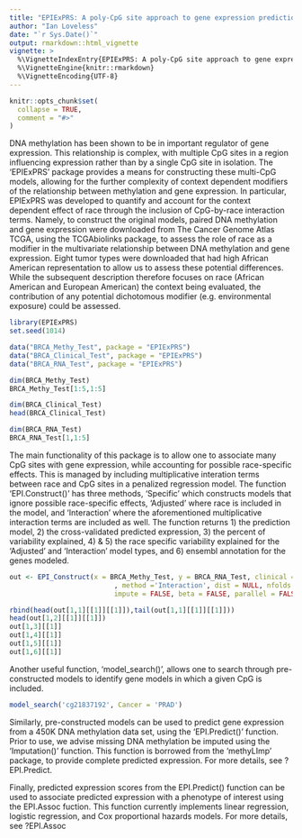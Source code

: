```yaml
---
title: "EPIExPRS: A poly-CpG site approach to gene expression prediction and association"
author: "Ian Loveless"
date: "`r Sys.Date()`"
output: rmarkdown::html_vignette
vignette: >
  %\VignetteIndexEntry{EPIExPRS: A poly-CpG site approach to gene expression prediction and association}
  %\VignetteEngine{knitr::rmarkdown}
  %\VignetteEncoding{UTF-8}
---
```


```r
knitr::opts_chunk$set(
  collapse = TRUE,
  comment = "#>"
)
```

DNA methylation has been shown to be in important regulator of gene expression. 
This relationship is complex, with multiple CpG sites in a 
region influencing expression rather than by a single CpG site in isolation. The 'EPIExPRS' package provides a means
for constructing these multi-CpG models, allowing for the further complexity of context dependent modifiers of the relationship between methylation and gene expression. In particular, EPIExPRS was developed to quantify and account for the context dependent effect of race through the inclusion of CpG-by-race interaction terms. Namely, to construct the original models, paired DNA methylation and gene expression were downloaded from The Cancer Genome Atlas TCGA, using the TCGAbiolinks package, to assess the role of race as a modifier in the multivariate relationship between DNA methylation and gene expression. Eight tumor types were downloaded that had high African American representation to allow us to assess these potential differences. While the subsequent description therefore focuses on race (African American and European American) the context being evaluated, the contribution of any potential dichotomous modifier (e.g. environmental exposure) could be assessed. 



```r
library(EPIExPRS)
set.seed(1014)

data("BRCA_Methy_Test", package = "EPIExPRS")
data("BRCA_Clinical_Test", package = "EPIExPRS")
data("BRCA_RNA_Test", package = "EPIExPRS")

dim(BRCA_Methy_Test)
BRCA_Methy_Test[1:5,1:5]

dim(BRCA_Clinical_Test)
head(BRCA_Clinical_Test)

dim(BRCA_RNA_Test)
BRCA_RNA_Test[1,1:5]
```

The main functionality of this package is to allow one to associate many CpG sites with gene expression, while accounting for possible race-specific effects. This is managed by including multiplicative interation terms between race and CpG sites in a penalized regression model. The function 'EPI.Construct()' 
has three methods, 'Specific' which constructs models that ignore possible race-specific effects, 'Adjusted' where race is included in the model, and 'Interaction' where the aforementioned multiplicative interaction terms are included as well. The function returns 1) the prediction model, 2) the cross-validated predicted expression, 3) the percent of variability explained, 4) & 5) the race specific variability
explained for the 'Adjusted' and 'Interaction' model types, and 6) ensembl annotation for the genes modeled. 

```r
out <- EPI_Construct(x = BRCA_Methy_Test, y = BRCA_RNA_Test, clinical = BRCA_Clinical_Test
                          , method ='Interaction', dist = NULL, nfolds = NULL, 
                          impute = FALSE, beta = FALSE, parallel = FALSE, array = '450K')

rbind(head(out[1,1][[1]][[1]]),tail(out[1,1][[1]][[1]]))
head(out[1,2][[1]][[1]])
out[1,3][[1]]
out[1,4][[1]]
out[1,5][[1]]
out[1,6][[1]]
```

Another useful function, 'model_search()', allows one to search through pre-constructed models to identify gene models in which a given CpG is included.

```r
model_search('cg21837192', Cancer = 'PRAD')
```

Similarly, pre-constructed models can be used to predict gene expression from a  450K DNA methylation data set, using the 'EPI.Predict()' function. Prior to use, we advise missing DNA methylation be imputed using the 'Imputation()' function. This function is borrowed from the 'methyLImp' package, to provide complete predicted expression. For more details, see ?EPI.Predict. 

Finally, predicted expression scores from the EPI.Predict() function can be used to associate predicted expression with a phenotype of interest using the EPI.Assoc fuction. This function currently implements linear regression, logistic regression, and Cox proportional hazards models. For more details, see ?EPI.Assoc
